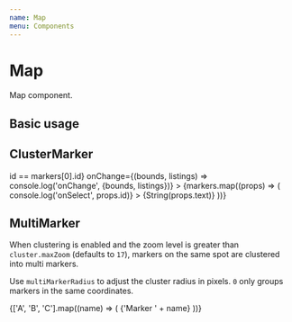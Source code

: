 ```yaml
---
name: Map
menu: Components
---
```



# Map

Map component.

## Basic usage

<Playground>
  <View m={4} height={400}>
    <Map apiKey={GOOGLE_MAPS_API_KEY}>
      <View {...markers[0]} mt={-25}>
        <Icon name="map-marker-alt" color="pink" size={25} />
      </View>
    </Map>
  </View>
</Playground>

## ClusterMarker

<Playground>
  <View m={4} height={400}>
    <Map
      cluster
      apiKey={GOOGLE_MAPS_API_KEY}
      isHighlight={({id}) => id == markers[0].id}
      onChange={(bounds, listings) => console.log('onChange', {bounds, listings})}
    >
      {markers.map((props) => (
        <Map.Marker
          {...props}
          key={props.id}
          onSelect={() => console.log('onSelect', props.id)}
        >
          {String(props.text)}
        </Map.Marker>
      ))}
    </Map>
  </View>
</Playground>

## MultiMarker

When clustering is enabled and the zoom level is greater than `cluster.maxZoom` (defaults to `17`), markers on the same spot are clustered into multi markers.

Use `multiMarkerRadius` to adjust the cluster radius in pixels. `0` only groups markers in the same coordinates.

<Playground>
  <View m={4} height={400}>
    <Map cluster apiKey={GOOGLE_MAPS_API_KEY}>
      {['A', 'B', 'C'].map((name) => (
        <Map.Marker {...markers[0]} key={name}>
          {'Marker ' + name}
        </Map.Marker>
      ))}
    </Map>
  </View>
</Playground>
